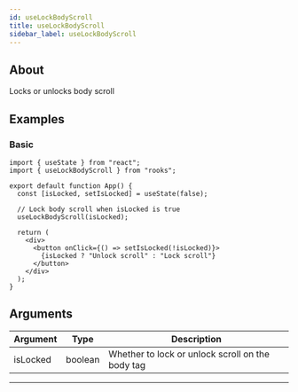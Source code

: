 ```yaml
---
id: useLockBodyScroll
title: useLockBodyScroll
sidebar_label: useLockBodyScroll
---
```


## About

Locks or unlocks body scroll

## Examples

### Basic

```tsx
import { useState } from "react";
import { useLockBodyScroll } from "rooks";

export default function App() {
  const [isLocked, setIsLocked] = useState(false);

  // Lock body scroll when isLocked is true
  useLockBodyScroll(isLocked);

  return (
    <div>
      <button onClick={() => setIsLocked(!isLocked)}>
        {isLocked ? "Unlock scroll" : "Lock scroll"}
      </button>
    </div>
  );
}
```

## Arguments

| Argument | Type    | Description                                      |
| -------- | ------- | ------------------------------------------------ |
| isLocked | boolean | Whether to lock or unlock scroll on the body tag |

---
